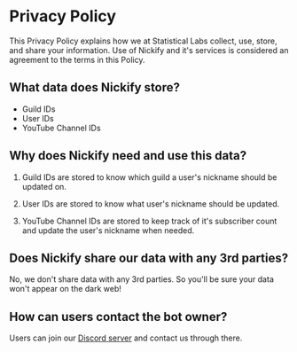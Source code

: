 # Privacy Policy

This Privacy Policy explains how we at Statistical Labs collect, use, store, and share your information. Use of Nickify and it's services is considered an agreement to the terms in this Policy.

## What data does Nickify store?

- Guild IDs
- User IDs
- YouTube Channel IDs

## Why does Nickify need and use this data?

1. Guild IDs are stored to know which guild a user's nickname should be updated on.

2. User IDs are stored to know what user's nickname should be updated.

3. YouTube Channel IDs are stored to keep track of it's subscriber count and update the user's nickname when needed.

## Does Nickify share our data with any 3rd parties?

No, we don't share data with any 3rd parties. So you'll be sure your data won't appear on the dark web!

## How can users contact the bot owner?

Users can join our [Discord server](/discord) and contact us through there.

